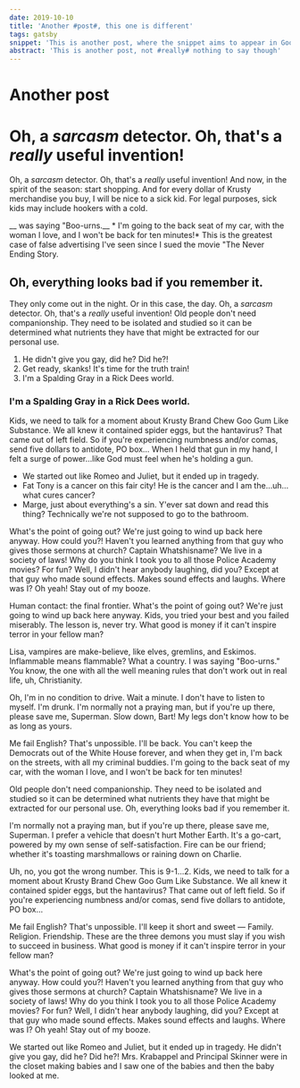 ```yaml
---
date: 2019-10-10
title: 'Another #post#, this one is different'
tags: gatsby
snippet: 'This is another post, where the snippet aims to appear in Google'
abstract: 'This is another post, not #really# nothing to say though'
---
```



# Another post

# Oh, a *sarcasm* detector. Oh, that's a *really* useful invention!

Oh, a *sarcasm* detector. Oh, that's a *really* useful invention! And now, in the spirit of the season: start shopping. And for every dollar of Krusty merchandise you buy, I will be nice to a sick kid. For legal purposes, sick kids may include hookers with a cold.

__ was saying "Boo-urns.__ * I'm going to the back seat of my car, with the woman I love, and I won't be back for ten minutes!* This is the greatest case of false advertising I've seen since I sued the movie "The Never Ending Story.

## Oh, everything looks bad if you remember it.

They only come out in the night. Or in this case, the day. Oh, a *sarcasm* detector. Oh, that's a *really* useful invention! Old people don't need companionship. They need to be isolated and studied so it can be determined what nutrients they have that might be extracted for our personal use.

1. He didn't give you gay, did he? Did he?!
2. Get ready, skanks! It's time for the truth train!
3. I'm a Spalding Gray in a Rick Dees world.

### I'm a Spalding Gray in a Rick Dees world.

Kids, we need to talk for a moment about Krusty Brand Chew Goo Gum Like Substance. We all knew it contained spider eggs, but the hantavirus? That came out of left field. So if you're experiencing numbness and/or comas, send five dollars to antidote, PO box… When I held that gun in my hand, I felt a surge of power…like God must feel when he's holding a gun.

* We started out like Romeo and Juliet, but it ended up in tragedy.
* Fat Tony is a cancer on this fair city! He is the cancer and I am the…uh…what cures cancer?
* Marge, just about everything's a sin. Y'ever sat down and read this thing? Technically we're not supposed to go to the bathroom.

What's the point of going out? We're just going to wind up back here anyway. How could you?! Haven't you learned anything from that guy who gives those sermons at church? Captain Whatshisname? We live in a society of laws! Why do you think I took you to all those Police Academy movies? For fun? Well, I didn't hear anybody laughing, did you? Except at that guy who made sound effects. Makes sound effects and laughs. Where was I? Oh yeah! Stay out of my booze.

Human contact: the final frontier. What's the point of going out? We're just going to wind up back here anyway. Kids, you tried your best and you failed miserably. The lesson is, never try. What good is money if it can't inspire terror in your fellow man?

Lisa, vampires are make-believe, like elves, gremlins, and Eskimos. Inflammable means flammable? What a country. I was saying "Boo-urns." You know, the one with all the well meaning rules that don't work out in real life, uh, Christianity.

Oh, I'm in no condition to drive. Wait a minute. I don't have to listen to myself. I'm drunk. I'm normally not a praying man, but if you're up there, please save me, Superman. Slow down, Bart! My legs don't know how to be as long as yours.

Me fail English? That's unpossible. I'll be back. You can't keep the Democrats out of the White House forever, and when they get in, I'm back on the streets, with all my criminal buddies. I'm going to the back seat of my car, with the woman I love, and I won't be back for ten minutes!

Old people don't need companionship. They need to be isolated and studied so it can be determined what nutrients they have that might be extracted for our personal use. Oh, everything looks bad if you remember it.

I'm normally not a praying man, but if you're up there, please save me, Superman. I prefer a vehicle that doesn't hurt Mother Earth. It's a go-cart, powered by my own sense of self-satisfaction. Fire can be our friend; whether it's toasting marshmallows or raining down on Charlie.

Uh, no, you got the wrong number. This is 9-1…2. Kids, we need to talk for a moment about Krusty Brand Chew Goo Gum Like Substance. We all knew it contained spider eggs, but the hantavirus? That came out of left field. So if you're experiencing numbness and/or comas, send five dollars to antidote, PO box…

Me fail English? That's unpossible. I'll keep it short and sweet — Family. Religion. Friendship. These are the three demons you must slay if you wish to succeed in business. What good is money if it can't inspire terror in your fellow man?

What's the point of going out? We're just going to wind up back here anyway. How could you?! Haven't you learned anything from that guy who gives those sermons at church? Captain Whatshisname? We live in a society of laws! Why do you think I took you to all those Police Academy movies? For fun? Well, I didn't hear anybody laughing, did you? Except at that guy who made sound effects. Makes sound effects and laughs. Where was I? Oh yeah! Stay out of my booze.

We started out like Romeo and Juliet, but it ended up in tragedy. He didn't give you gay, did he? Did he?! Mrs. Krabappel and Principal Skinner were in the closet making babies and I saw one of the babies and then the baby looked at me.
